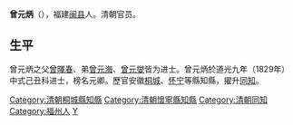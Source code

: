 '''曾元炳'''（{{bd|1797年||1833年||Zeng曾}}），福建[[闽县|闽县]]人。清朝官员。

== 生平 ==
曾元炳之父[[曾暉春|曾暉春]]、弟[[曾元海|曾元海]]、[[曾元燮|曾元燮]]皆为进士。曾元炳於道光九年（1829年）中式己丑科进士，榜名元卿。歷官安徽[[桐城|桐城]]、[[怀宁|怀宁]]等縣知縣，擢升[[同知|同知]]。


{{道光九年己丑科殿試金榜}}
{{曾暉春家族}}
{{DEFAULTSORT:Zeng曾}}
[[Category:清朝桐城縣知縣|Category:清朝桐城縣知縣]]
[[Category:清朝懷寧縣知縣|Category:清朝懷寧縣知縣]]
[[Category:清朝同知|Category:清朝同知]]
[[Category:福州人|Category:福州人]]
[[Category:曾姓|Y]]